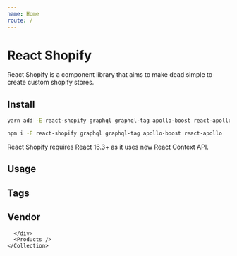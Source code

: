 ```yaml
---
name: Home
route: /
---
```



# React Shopify

React Shopify is a component library that aims to make dead simple to create custom shopify stores.

## Install

```bash
yarn add -E react-shopify graphql graphql-tag apollo-boost react-apollo
```

```bash
npm i -E react-shopify graphql graphql-tag apollo-boost react-apollo
```

React Shopify requires React 16.3+ as it uses new React Context API.

## Usage

<Playground>
  <Storefront
    accessToken="078bc5caa0ddebfa89cccb4a1baa1f5c"
    url="https://graphql.myshopify.com/api/graphql"
  >
    <Collection 
      handle="summer-collection"
      limit={20}
      productFragment={gql`
        fragment CollectionProduct on Product {
          id
          title
          tags
          vendor
        }
      `}
      getFacets={combine([productFacet("tags"), productFacet("vendor")])}
    >
      <div style={{ display: "flex" }}>
        <div>
          <h2>Tags</h2>
          <RefinementList name="tags" />
        </div>
        <div>
          <h2>Vendor</h2>
          <RefinementList name="vendor" />
        </div>
        
      </div>
      <Products />
    </Collection>
  </Storefront>
</Playground>